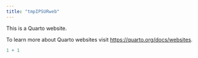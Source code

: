 ```yaml
---
title: "tmpIPSURweb"
---
```


This is a Quarto website.

To learn more about Quarto websites visit <https://quarto.org/docs/websites>.

```r
1 + 1
```
